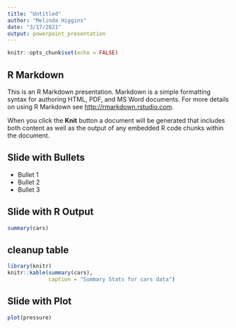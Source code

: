 ```yaml
---
title: "Untitled"
author: "Melinda Higgins"
date: "3/17/2021"
output: powerpoint_presentation
---
```


```r
knitr::opts_chunk$set(echo = FALSE)
```

## R Markdown

This is an R Markdown presentation. Markdown is a simple formatting syntax for authoring HTML, PDF, and MS Word documents. For more details on using R Markdown see <http://rmarkdown.rstudio.com>.

When you click the **Knit** button a document will be generated that includes both content as well as the output of any embedded R code chunks within the document.

## Slide with Bullets

- Bullet 1
- Bullet 2
- Bullet 3

## Slide with R Output

```r
summary(cars)
```

## cleanup table

```r
library(knitr)
knitr::kable(summary(cars),
             caption = "Summary Stats for cars data")
```


## Slide with Plot

```r
plot(pressure)
```

